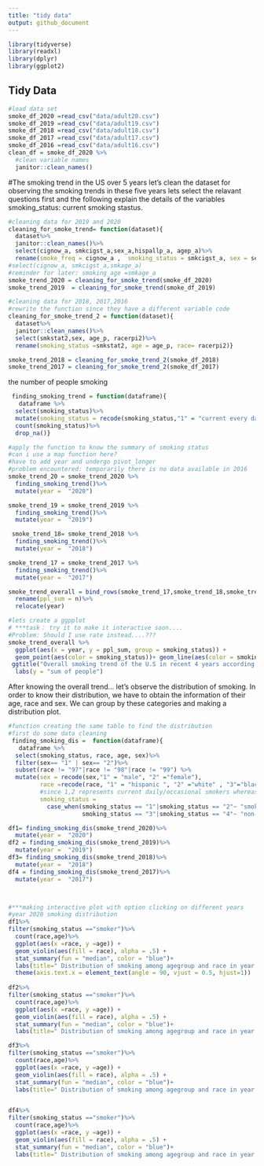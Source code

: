 ```yaml
---
title: "tidy data"
output: github_document
---
```


```r
library(tidyverse)
library(readxl)
library(dplyr)
library(ggplot2)
```

## Tidy Data
```r
#load data set
smoke_df_2020 =read_csv("data/adult20.csv")
smoke_df_2019 =read_csv("data/adult19.csv")
smoke_df_2018 =read_csv("data/adult18.csv")
smoke_df_2017 =read_csv("data/adult17.csv")
smoke_df_2016 =read_csv("data/adult16.csv")
clean_df = smoke_df_2020 %>% 
  #clean variable names
  janitor::clean_names()
```

#The smoking trend in the US over 5 years 
let's clean the dataset for observing the smoking trends in these five years 
lets select the relavant questions first and the following explain the details of the variables
smoking_status: current smoking stastus.

```r
#cleaning data for 2019 and 2020 
cleaning_for_smoke_trend= function(dataset){
  dataset%>% 
  janitor::clean_names()%>% 
  select(cignow_a, smkcigst_a,sex_a,hispallp_a, agep_a)%>% 
  rename(smoke_freq = cignow_a ,  smoking_status = smkcigst_a, sex = sex_a,race =hispallp_a , age =  agep_a)}
#select(cignow_a, smkcigst_a,smkage_a)
#reminder for later: smoking_age =smkage_a 
smoke_trend_2020 = cleaning_for_smoke_trend(smoke_df_2020)
smoke_trend_2019  = cleaning_for_smoke_trend(smoke_df_2019)

#cleaning data for 2018, 2017,2016 
#rewrite the function since they have a different variable code
cleaning_for_smoke_trend_2 = function(dataset){
  dataset%>% 
  janitor::clean_names()%>% 
  select(smkstat2,sex, age_p, racerpi2)%>% 
  rename(smoking_status =smkstat2, age = age_p, race= racerpi2)}

smoke_trend_2018 = cleaning_for_smoke_trend_2(smoke_df_2018)
smoke_trend_2017 = cleaning_for_smoke_trend_2(smoke_df_2017)
```



the number of people smoking 
```r
 finding_smoking_trend = function(dataframe){
   dataframe %>% 
  select(smoking_status)%>%
  mutate(smoking_status = recode(smoking_status,"1" = "current every day smoker", "2" ="current some day smoker",  "3"= "former smoker","4" = "never smoker"))%>% 
  count(smoking_status)%>%
  drop_na()}

#apply the function to know the summary of smoking status 
#can i use a map function here?
#have to add year and undergo pivot_longer
#problem encountered: temporarily there is no data available in 2016
smoke_trend_20 = smoke_trend_2020 %>% 
  finding_smoking_trend()%>%
  mutate(year =  "2020")

smoke_trend_19 = smoke_trend_2019 %>% 
  finding_smoking_trend()%>%
  mutate(year =  "2019")

 smoke_trend_18= smoke_trend_2018 %>% 
  finding_smoking_trend()%>%
  mutate(year =  "2018")

smoke_trend_17 = smoke_trend_2017 %>% 
  finding_smoking_trend()%>%
  mutate(year =  "2017")

smoke_trend_overall = bind_rows(smoke_trend_17,smoke_trend_18,smoke_trend_19,smoke_trend_20)%>%
  rename(ppl_sum = n)%>%
  relocate(year)

#lets create a ggpplot
# ***task： try it to make it interactive soon....
#Problem: Should I use rate instead....???
smoke_trend_overall %>% 
  ggplot(aes(x = year, y = ppl_sum, group = smoking_status)) + 
  geom_point(aes(color = smoking_status))+ geom_line(aes(color = smoking_status))+ 
 ggtitle("Overall smoking trend of the U.S in recent 4 years according to NHIS ")+
  labs(y = "sum of people") 
```
After knowing the overall trend... let's observe the distribution of smoking. 
In order to know their distribution, we have to obtain the information of their age, race and sex. 
We can group by these categories and making a distribution plot.
```r
#function creating the same table to find the distribution
#first do some data cleaning
 finding_smoking_dis =  function(dataframe){
   dataframe %>% 
  select(smoking_status, race, age, sex)%>%
  filter(sex== "1" | sex== "2")%>%
  subset(race != "97"|race != "98"|race != "99") %>% 
  mutate(sex = recode(sex,"1" = "male", "2" ="female"), 
         race =recode(race, "1" = "hispanic ", "2" ="white" , "3"="black/african american", "4"= "asian ", "5" = "aian", "6" = "aian and any other group", "7" ="other races"),
         #since 1,2 represents current daily/occasional smokers whereas 3,4 is former smoker and never smoke respectively; we define 1,2 as smoker whereas 3,4 as non-smoker
         smoking_status = 
           case_when(smoking_status == "1"|smoking_status == "2"~ "smoker",
                     smoking_status == "3"|smoking_status == "4"~ "non-smoker"))}

df1= finding_smoking_dis(smoke_trend_2020)%>%
  mutate(year =  "2020")
df2 = finding_smoking_dis(smoke_trend_2019)%>%
  mutate(year =  "2019")
df3= finding_smoking_dis(smoke_trend_2018)%>%
  mutate(year =  "2018")
df4 = finding_smoking_dis(smoke_trend_2017)%>%
  mutate(year =  "2017")



#***making interactive plot with option clicking on different years 
#year 2020 smoking distribution
df1%>%
filter(smoking_status =="smoker")%>%
  count(race,age)%>%
  ggplot(aes(x =race, y =age)) + 
  geom_violin(aes(fill = race), alpha = .5) + 
  stat_summary(fun = "median", color = "blue")+
  labs(title=" Distribution of smoking among agegroup and race in year 2020")+ 
  theme(axis.text.x = element_text(angle = 90, vjust = 0.5, hjust=1))
 
df2%>%
filter(smoking_status =="smoker")%>%
  count(race,age)%>%
  ggplot(aes(x =race, y =age)) + 
  geom_violin(aes(fill = race), alpha = .5) + 
  stat_summary(fun = "median", color = "blue")+
  labs(title=" Distribution of smoking among agegroup and race in year 2019") + theme(axis.text.x = element_text(angle = 90, vjust = 0.5, hjust=1))

df3%>%
filter(smoking_status =="smoker")%>%
  count(race,age)%>%
  ggplot(aes(x =race, y =age)) + 
  geom_violin(aes(fill = race), alpha = .5) + 
  stat_summary(fun = "median", color = "blue")+
  labs(title=" Distribution of smoking among agegroup and race in year 2018") + theme(axis.text.x = element_text(angle = 90, vjust = 0.5, hjust=1))


df4%>%
filter(smoking_status =="smoker")%>%
  count(race,age)%>%
  ggplot(aes(x =race, y =age)) + 
  geom_violin(aes(fill = race), alpha = .5) + 
  stat_summary(fun = "median", color = "blue")+
  labs(title=" Distribution of smoking among agegroup and race in year 2017") + theme(axis.text.x = element_text(angle = 90, vjust = 0.5, hjust=1))
```

